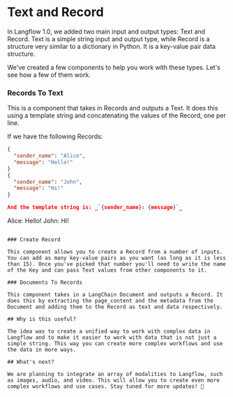 # Text and Record

In Langflow 1.0, we added two main input and output types: Text and Record. Text is a simple string input and output type, while Record is a structure very similar to a dictionary in Python. It is a key-value pair data structure.

We've created a few components to help you work with these types. Let's see how a few of them work.

### Records To Text

This is a component that takes in Records and outputs a Text. It does this using a template string and concatenating the values of the Record, one per line.

If we have the following Records:

```json
{
  "sender_name": "Alice",
  "message": "Hello!"
}
{
  "sender_name": "John",
  "message": "Hi!"
}

And the template string is: _`{sender_name}: {message}`_

```
Alice: Hello!
John: Hi!
```

### Create Record

This component allows you to create a Record from a number of inputs. You can add as many key-value pairs as you want (as long as it is less than 15). Once you've picked that number you'll need to write the name of the Key and can pass Text values from other components to it.

### Documents To Records

This component takes in a LangChain Document and outputs a Record. It does this by extracting the page_content and the metadata from the Document and adding them to the Record as text and data respectively.

## Why is this useful?

The idea was to create a unified way to work with complex data in Langflow and to make it easier to work with data that is not just a simple string. This way you can create more complex workflows and use the data in more ways.

## What's next?

We are planning to integrate an array of modalities to Langflow, such as images, audio, and video. This will allow you to create even more complex workflows and use cases. Stay tuned for more updates! 🚀
